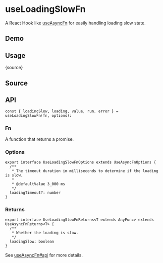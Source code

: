 # useLoadingSlowFn


<HooksType category="Utilities" />

<NotReleased />

A React Hook like [useAsyncFn](/reference/use-async-fn) for easily handling loading slow state.

## Demo


<App />

## Usage


<RawCode>{source}</RawCode>

## Source


<Source />

## API

```tsx
const { loadingSlow, loading, value, run, error } = useLoadingSlowFn(fn, options):
```

### Fn

A function that returns a promise.

### Options

```tsx
export interface UseLoadingSlowFnOptions extends UseAsyncFnOptions {
  /**
   * The timeout duration in milliseconds to determine if the loading is slow.
   * 
   * @defaultValue 3_000 ms
   */
  loadingTimeout?: number
}
```

### Returns

```tsx
export interface UseLoadingSlowFnReturns<T extends AnyFunc> extends UseAsyncFnReturns<T> {
  /**
   * Whether the loading is slow.
   */
  loadingSlow: boolean
}
```

See [useAsyncFn#api](/reference/use-async-fn/#api) for more details.
